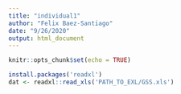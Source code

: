 ```yaml
---
title: "individual1"
author: "Felix Baez-Santiago"
date: "9/26/2020"
output: html_document
---
```


```r
knitr::opts_chunk$set(echo = TRUE)
```

```r
install.packages('readxl')
dat <- readxl::read_xls('PATH_TO_EXL/GSS.xls')
```
